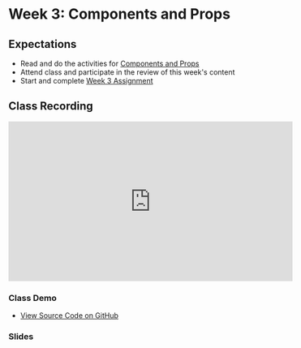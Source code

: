 # Week 3: Components and Props

## Expectations

- Read and do the activities for [Components and Props](/week-3/components-and-props)
- Attend class and participate in the review of this week's content
- Start and complete [Week 3 Assignment](/week-3/assignment)

## Class Recording

<iframe
  width="560"
  height="315"
  src="https://www.youtube.com/embed/Rj8cZRyjt94?si=ajtNA4chW4akBrUt"
  title="YouTube video player"
  frameborder="0"
  allow="accelerometer; autoplay; clipboard-write; encrypted-media; gyroscope; picture-in-picture; web-share"
  allowfullscreen
></iframe>

### Class Demo

- [View Source Code on GitHub](https://github.com/warsylewicz/webdev2-demos/tree/master/app/week-3)

### Slides


<Slideshow file="/week-3/slides" />
